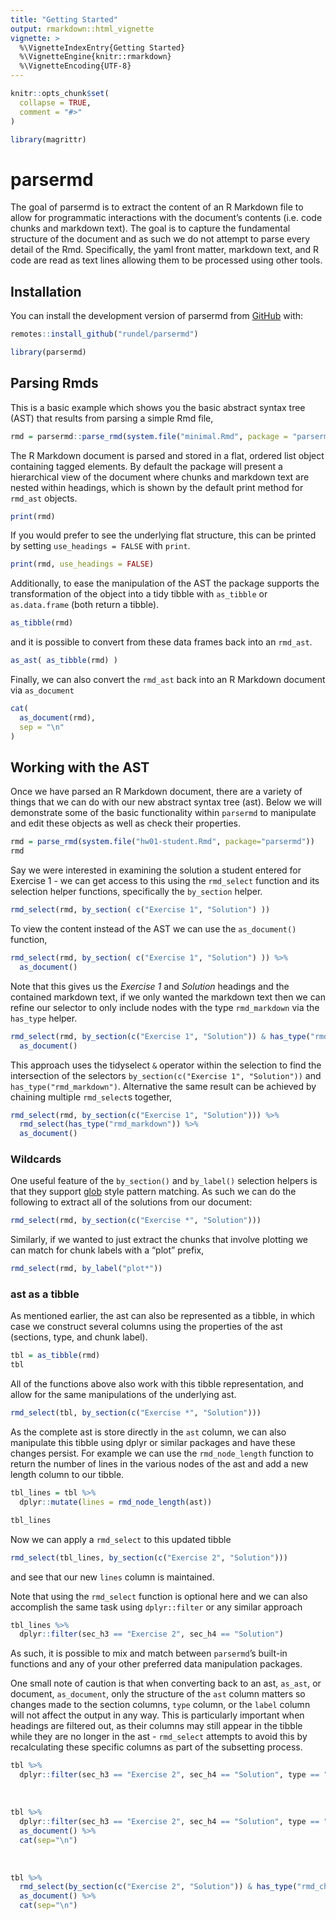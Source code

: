 ```yaml
---
title: "Getting Started"
output: rmarkdown::html_vignette
vignette: >
  %\VignetteIndexEntry{Getting Started}
  %\VignetteEngine{knitr::rmarkdown}
  %\VignetteEncoding{UTF-8}
---
```


```r
knitr::opts_chunk$set(
  collapse = TRUE,
  comment = "#>"
)

library(magrittr)
```

# parsermd

<!-- badges: start -->
<!-- badges: end -->

The goal of parsermd is to extract the content of an R Markdown file to allow for programmatic interactions with the document's contents (i.e. code chunks and markdown text). The goal is to capture the fundamental structure of the document and as such we do not attempt to parse every detail of the Rmd. Specifically, the yaml front matter, markdown text, and R code are read as text lines allowing them to be processed using other tools.

## Installation

You can install the development version of parsermd from [GitHub](https://github.com/rundel/parsermd) with:

```r
remotes::install_github("rundel/parsermd")
```

```r
library(parsermd)
```

## Parsing Rmds

This is a basic example which shows you the basic abstract syntax tree (AST) that results from parsing a simple Rmd file,

```r
rmd = parsermd::parse_rmd(system.file("minimal.Rmd", package = "parsermd"))
```

The R Markdown document is parsed and stored in a flat, ordered list object containing tagged elements. By default the package will present a hierarchical view of the document where chunks and markdown text are nested within headings, which is shown by the default print method for `rmd_ast` objects.

```r
print(rmd)
```

If you would prefer to see the underlying flat structure, this can be printed by setting `use_headings = FALSE` with `print`.

```r
print(rmd, use_headings = FALSE)
```

Additionally, to ease the manipulation of the AST the package supports the transformation of the object into a tidy tibble with `as_tibble` or `as.data.frame` (both return a tibble).

```r
as_tibble(rmd)
```

and it is possible to convert from these data frames back into an `rmd_ast`.

```r
as_ast( as_tibble(rmd) )
```

Finally, we can also convert the `rmd_ast` back into an R Markdown document via `as_document`

```r
cat(
  as_document(rmd),
  sep = "\n"
)
```

## Working with the AST

Once we have parsed an R Markdown document, there are a variety of things that we can do with our new abstract syntax tree (ast). Below we will demonstrate some of the basic functionality within `parsermd` to manipulate and edit these objects as well as check their properties.

```r
rmd = parse_rmd(system.file("hw01-student.Rmd", package="parsermd"))
rmd
```

Say we were interested in examining the solution a student entered for Exercise 1 - we can get access to this using the `rmd_select` function and its selection helper functions, specifically the `by_section` helper.

```r
rmd_select(rmd, by_section( c("Exercise 1", "Solution") ))
```

To view the content instead of the AST we can use the `as_document()` function,

```r
rmd_select(rmd, by_section( c("Exercise 1", "Solution") )) %>%
  as_document()
```


Note that this gives us the *Exercise 1* and *Solution* headings and the contained markdown text, if we only wanted the markdown text then we can refine our selector to only include nodes with the type `rmd_markdown` via the `has_type` helper.

```r
rmd_select(rmd, by_section(c("Exercise 1", "Solution")) & has_type("rmd_markdown")) %>%
  as_document()
```

This approach uses the tidyselect `&` operator within the selection to find the intersection of the selectors `by_section(c("Exercise 1", "Solution"))` and `has_type("rmd_markdown")`. Alternative the same result can be achieved by chaining multiple `rmd_select`s together,

```r
rmd_select(rmd, by_section(c("Exercise 1", "Solution"))) %>%
  rmd_select(has_type("rmd_markdown")) %>%
  as_document()
```

### Wildcards

One useful feature of the `by_section()` and `by_label()` selection helpers is that they support [glob](https://en.wikipedia.org/wiki/Glob_(programming)) style pattern matching. As such we can do the following to extract all of the solutions from our document:

```r
rmd_select(rmd, by_section(c("Exercise *", "Solution")))
```

Similarly, if we wanted to just extract the chunks that involve plotting we can match for chunk labels with a "plot" prefix,

```r
rmd_select(rmd, by_label("plot*"))
```

### ast as a tibble

As mentioned earlier, the ast can also be represented as a tibble, in which case we construct several columns using the properties of the ast (sections, type, and chunk label).

```r
tbl = as_tibble(rmd)
tbl
```

All of the functions above also work with this tibble representation, and allow for the same manipulations of the underlying ast.

```r
rmd_select(tbl, by_section(c("Exercise *", "Solution")))
```

As the complete ast is store directly in the `ast` column, we can also manipulate this tibble using dplyr or similar packages and have these changes persist. For example we can use the `rmd_node_length` function to return the number of lines in the various nodes of the ast and add a new length column to our tibble.

```r
tbl_lines = tbl %>%
  dplyr::mutate(lines = rmd_node_length(ast))

tbl_lines
```

Now we can apply a `rmd_select` to this updated tibble

```r
rmd_select(tbl_lines, by_section(c("Exercise 2", "Solution")))
```

and see that our new `lines` column is maintained.

Note that using the `rmd_select` function is optional here and we can also accomplish the same task using `dplyr::filter` or any similar approach

```r
tbl_lines %>%
  dplyr::filter(sec_h3 == "Exercise 2", sec_h4 == "Solution")
```

As such, it is possible to mix and match between `parsermd`'s built-in functions and any of your other preferred data manipulation packages. 

One small note of caution is that when converting back to an ast, `as_ast`, or document, `as_document`, only the structure of the `ast` column matters so changes made to the section columns, `type` column, or the `label` column will not affect the output in any way. This is particularly important when headings are filtered out, as their columns may still appear in the tibble while they are no longer in the ast - `rmd_select` attempts to avoid this by recalculating these specific columns as part of the subsetting process.

```r
tbl %>%
  dplyr::filter(sec_h3 == "Exercise 2", sec_h4 == "Solution", type == "rmd_chunk")
```

<br/>

```r
tbl %>%
  dplyr::filter(sec_h3 == "Exercise 2", sec_h4 == "Solution", type == "rmd_chunk") %>%
  as_document() %>% 
  cat(sep="\n")
```

<br/>

```r
tbl %>%
  rmd_select(by_section(c("Exercise 2", "Solution")) & has_type("rmd_chunk")) %>%
  as_document() %>% 
  cat(sep="\n")
```
